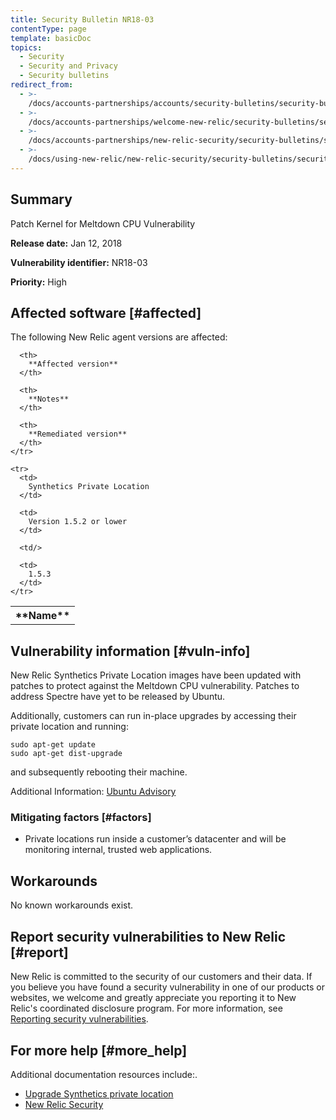 ```yaml
---
title: Security Bulletin NR18-03
contentType: page
template: basicDoc
topics:
  - Security
  - Security and Privacy
  - Security bulletins
redirect_from:
  - >-
    /docs/accounts-partnerships/accounts/security-bulletins/security-bulletin-nr18-03/
  - >-
    /docs/accounts-partnerships/welcome-new-relic/security-bulletins/security-bulletin-nr18-03/
  - >-
    /docs/accounts-partnerships/new-relic-security/security-bulletins/security-bulletin-nr18-03/
  - >-
    /docs/using-new-relic/new-relic-security/security-bulletins/security-bulletin-nr18-03/
---
```


## Summary

Patch Kernel for Meltdown CPU Vulnerability

**Release date:** Jan 12, 2018

**Vulnerability identifier:** NR18-03

**Priority:** High

## Affected software [#affected]

The following New Relic agent versions are affected:

<Table>
  <tbody>
    <tr>
      <th>
        **Name**
      </th>

      <th>
        **Affected version**
      </th>

      <th>
        **Notes**
      </th>

      <th>
        **Remediated version**
      </th>
    </tr>

    <tr>
      <td>
        Synthetics Private Location
      </td>

      <td>
        Version 1.5.2 or lower
      </td>

      <td/>

      <td>
        1.5.3
      </td>
    </tr>
  </tbody>
</Table>

## Vulnerability information [#vuln-info]

New Relic Synthetics Private Location images have been updated with patches to protect against the Meltdown CPU vulnerability. Patches to address Spectre have yet to be released by Ubuntu.

Additionally, customers can run in-place upgrades by accessing their private location and running:

```
sudo apt-get update
sudo apt-get dist-upgrade
```

and subsequently rebooting their machine.

Additional Information: [Ubuntu Advisory](https://wiki.ubuntu.com/SecurityTeam/KnowledgeBase/SpectreAndMeltdown)

### Mitigating factors [#factors]

* Private locations run inside a customer’s datacenter and will be monitoring internal, trusted web applications.

## Workarounds

No known workarounds exist.

## Report security vulnerabilities to New Relic [#report]

New Relic is committed to the security of our customers and their data. If you believe you have found a security vulnerability in one of our products or websites, we welcome and greatly appreciate you reporting it to New Relic's coordinated disclosure program. For more information, see [Reporting security vulnerabilities](/docs/security/new-relic-security/data-privacy/reporting-security-vulnerabilities).

## For more help [#more_help]

Additional documentation resources include:.

* [Upgrade Synthetics private location](/docs/synthetics/new-relic-synthetics/private-locations/private-locations-overview-monitor-internal-sites-add-new-locations)
* [New Relic Security](https://newrelic.com/why-new-relic/security "Link opens in a new window.")
